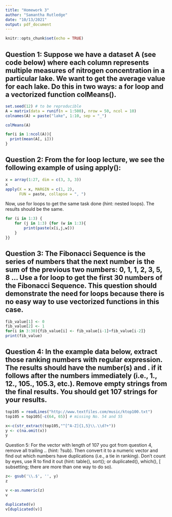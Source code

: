 ```yaml
---
title: "Homework 3"
author: "Samantha Rutledge"
date: "10/13/2021"
output: pdf_document
---
```


```r
knitr::opts_chunk$set(echo = TRUE)
```


## Question 1: Suppose we have a dataset A (see code below) where each column represents multiple measures of nitrogen concentration in a particular lake. We want to get the average value for each lake. Do this in two ways: a for loop and a vectorized function colMeans().

```r
set.seed(12) # to be reproducible
A = matrix(data = runif(n = 1:500), nrow = 50, ncol = 10)
colnames(A) = paste("lake", 1:10, sep = "_")
```
```r
colMeans(A)
```

```r
for(i in 1:ncol(A)){
  print(mean(A[, i]))
}
```

## Question 2: From the for loop lecture, we see the following example of using apply():

```r
x = array(1:27, dim = c(3, 3, 3))
x
apply(X = x, MARGIN = c(1, 2), 
      FUN = paste, collapse = ", ")
```
Now, use for loops to get the same task done (hint: nested loops). The results should be the same.
```r
for (i in 1:3) {
    for (j in 1:3) {for (w in 1:3){
        print(paste(x[i,j,w]))
    }
}}
```



## Question 3: The Fibonacci Sequence is the series of numbers that the next number is the sum of the previous two numbers: 0, 1, 1, 2, 3, 5, 8 … Use a for loop to get the first 30 numbers of the Fibonacci Sequence. This question should demonstrate the need for loops because there is no easy way to use vectorized functions in this case.

```r
fib_value[1] <- 0
fib_value[2] <- 1
for(i in 3:30){fib_value[i] <- fib_value[i-1]+fib_value[i-2]}
print(fib_value)
```

## Question 4: In the example data below, extract those ranking numbers with regular expression. The results should have the number(s) and . if it follows after the numbers immediately (i.e., 1., 12., 105., 105.3, etc.). Remove empty strings from the final results. You should get 107 strings for your results.

```r
top105 = readLines("http://www.textfiles.com/music/ktop100.txt")
top105 = top105[-c(64, 65)] # missing No. 54 and 55
```

```r
x<-c(str_extract(top105,"^[^A-Z]{1,5}\\.\\d?+"))
y <- c(na.omit(x))
y
```
Question 5: For the vector with length of 107 you got from question 4, remove all trailing .. (hint: ?sub). Then convert it to a numeric vector and find out which numbers have duplications (i.e., a tie in ranking). Don’t count by eyes, use R to find it out (hint: table(), sort(); or duplicated(), which(), [ subsetting; there are more than one way to do so).

```r
z<- gsub('\\.$', '', y)
z
```
```r
v <-as.numeric(z)
v
```
```r
duplicated(v)
v[duplicated(v)]
```



